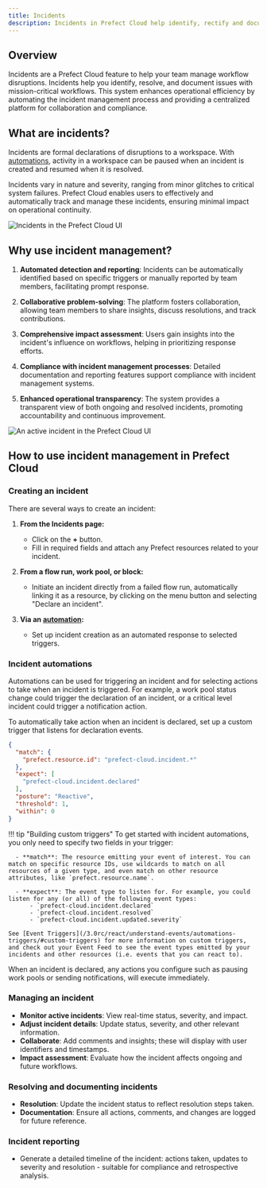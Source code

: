 ```yaml
---
title: Incidents
description: Incidents in Prefect Cloud help identify, rectify and document issues in mission-critical workflows.
---
```


## Overview

Incidents are a Prefect Cloud feature to help your team manage workflow disruptions. Incidents help you identify, resolve, and document issues with mission-critical workflows. This system enhances operational efficiency by automating the incident management process and providing a centralized platform for collaboration and compliance.

## What are incidents?

Incidents are formal declarations of disruptions to a workspace. With [automations](#incident-automations), activity in a workspace can be paused when an incident is created and resumed when it is resolved.

Incidents vary in nature and severity, ranging from minor glitches to critical system failures. Prefect Cloud enables users to effectively and automatically track and manage these incidents, ensuring minimal impact on operational continuity.

![Incidents in the Prefect Cloud UI](/3.0rc/img/ui/incidents-dashboard.png)

## Why use incident management?

1. **Automated detection and reporting**: Incidents can be automatically identified based on specific triggers or manually reported by team members, facilitating prompt response.

2. **Collaborative problem-solving**: The platform fosters collaboration, allowing team members to share insights, discuss resolutions, and track contributions.

3. **Comprehensive impact assessment**: Users gain insights into the incident's influence on workflows, helping in prioritizing response efforts.

4. **Compliance with incident management processes**: Detailed documentation and reporting features support compliance with incident management systems.

5. **Enhanced operational transparency**: The system provides a transparent view of both ongoing and resolved incidents, promoting accountability and continuous improvement.

![An active incident in the Prefect Cloud UI](/3.0rc/img/ui/incidents-active.png)

## How to use incident management in Prefect Cloud

### Creating an incident

There are several ways to create an incident:

1. **From the Incidents page:**
    - Click on the **+** button.
    - Fill in required fields and attach any Prefect resources related to your incident.

2. **From a flow run, work pool, or block:**
    - Initiate an incident directly from a failed flow run, automatically linking it as a resource, by clicking on the menu button and selecting "Declare an incident".

3. **Via an [automation](/3.0rc/react/understand-events/automations-triggers/):**
    - Set up incident creation as an automated response to selected triggers.

### Incident automations

Automations can be used for triggering an incident and for selecting actions to take when an incident is triggered. For example, a work pool status change could trigger the declaration of an incident, or a critical level incident could trigger a notification action.

To automatically take action when an incident is declared, set up a custom trigger that listens for declaration events.

```json
{
  "match": {
    "prefect.resource.id": "prefect-cloud.incident.*"
  },
  "expect": [
    "prefect-cloud.incident.declared"
  ],
  "posture": "Reactive",
  "threshold": 1,
  "within": 0
}
```

!!! tip "Building custom triggers"
    To get started with incident automations, you only need to specify two fields in your trigger:

      - **match**: The resource emitting your event of interest. You can match on specific resource IDs, use wildcards to match on all resources of a given type, and even match on other resource attributes, like `prefect.resource.name`.

      - **expect**: The event type to listen for. For example, you could listen for any (or all) of the following event types:
          - `prefect-cloud.incident.declared`
          - `prefect-cloud.incident.resolved`
          - `prefect-cloud.incident.updated.severity`

    See [Event Triggers](/3.0rc/react/understand-events/automations-triggers/#custom-triggers) for more information on custom triggers, and check out your Event Feed to see the event types emitted by your incidents and other resources (i.e. events that you can react to).

When an incident is declared, any actions you configure such as pausing work pools or sending notifications, will execute immediately.

### Managing an incident

- **Monitor active incidents**: View real-time status, severity, and impact.
- **Adjust incident details**: Update status, severity, and other relevant information.
- **Collaborate**: Add comments and insights; these will display with user identifiers and timestamps.
- **Impact assessment**: Evaluate how the incident affects ongoing and future workflows.

### Resolving and documenting incidents

- **Resolution**: Update the incident status to reflect resolution steps taken.
- **Documentation**: Ensure all actions, comments, and changes are logged for future reference.

### Incident reporting

- Generate a detailed timeline of the incident: actions taken, updates to severity and resolution - suitable for compliance and retrospective analysis.
